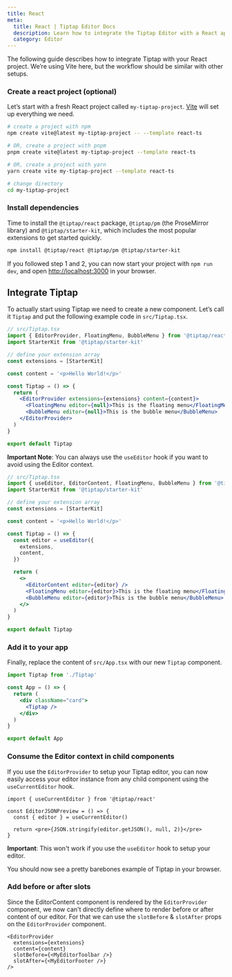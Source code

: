 ```yaml
---
title: React
meta:
  title: React | Tiptap Editor Docs
  description: Learn how to integrate the Tiptap Editor with a React app and develop your custom editor experience.
  category: Editor
---
```



The following guide describes how to integrate Tiptap with your React project. We’re using Vite here, but the workflow should be similar with other setups.

<CodeDemo path="/Examples/Default" />

### Create a react project (optional)

Let’s start with a fresh React project called `my-tiptap-project`. [Vite](https://vitejs.dev/guide/) will set up everything we need.

```bash
# create a project with npm
npm create vite@latest my-tiptap-project -- --template react-ts

# OR, create a project with pnpm
pnpm create vite@latest my-tiptap-project --template react-ts

# OR, create a project with yarn
yarn create vite my-tiptap-project --template react-ts

# change directory
cd my-tiptap-project
```

### Install dependencies

Time to install the `@tiptap/react` package, `@tiptap/pm` (the ProseMirror library) and `@tiptap/starter-kit`, which includes the most popular extensions to get started quickly.

```bash
npm install @tiptap/react @tiptap/pm @tiptap/starter-kit
```

If you followed step 1 and 2, you can now start your project with `npm run dev`, and open [http://localhost:3000](http://localhost:3000) in your browser.

## Integrate Tiptap

To actually start using Tiptap we need to create a new component. Let’s call it `Tiptap` and put the following example code in `src/Tiptap.tsx`.

```jsx
// src/Tiptap.tsx
import { EditorProvider, FloatingMenu, BubbleMenu } from '@tiptap/react'
import StarterKit from '@tiptap/starter-kit'

// define your extension array
const extensions = [StarterKit]

const content = '<p>Hello World!</p>'

const Tiptap = () => {
  return (
    <EditorProvider extensions={extensions} content={content}>
      <FloatingMenu editor={null}>This is the floating menu</FloatingMenu>
      <BubbleMenu editor={null}>This is the bubble menu</BubbleMenu>
    </EditorProvider>
  )
}

export default Tiptap
```

**Important Note**: You can always use the `useEditor` hook if you want to avoid using the Editor context.

```jsx
// src/Tiptap.tsx
import { useEditor, EditorContent, FloatingMenu, BubbleMenu } from '@tiptap/react'
import StarterKit from '@tiptap/starter-kit'

// define your extension array
const extensions = [StarterKit]

const content = '<p>Hello World!</p>'

const Tiptap = () => {
  const editor = useEditor({
    extensions,
    content,
  })

  return (
    <>
      <EditorContent editor={editor} />
      <FloatingMenu editor={editor}>This is the floating menu</FloatingMenu>
      <BubbleMenu editor={editor}>This is the bubble menu</BubbleMenu>
    </>
  )
}

export default Tiptap
```

### Add it to your app

Finally, replace the content of `src/App.tsx` with our new `Tiptap` component.

```jsx
import Tiptap from './Tiptap'

const App = () => {
  return (
    <div className="card">
      <Tiptap />
    </div>
  )
}

export default App
```

### Consume the Editor context in child components

If you use the `EditorProvider` to setup your Tiptap editor, you can now easily access your editor instance from any child component using the `useCurrentEditor` hook.

```tsx
import { useCurrentEditor } from '@tiptap/react'

const EditorJSONPreview = () => {
  const { editor } = useCurrentEditor()

  return <pre>{JSON.stringify(editor.getJSON(), null, 2)}</pre>
}
```

**Important**: This won't work if you use the `useEditor` hook to setup your editor.

You should now see a pretty barebones example of Tiptap in your browser.

### Add before or after slots

Since the EditorContent component is rendered by the `EditorProvider` component, we now can't directly define where to render before or after content of our editor. For that we can use the `slotBefore` & `slotAfter` props on the `EditorProvider` component.

```tsx
<EditorProvider
  extensions={extensions}
  content={content}
  slotBefore={<MyEditorToolbar />}
  slotAfter={<MyEditorFooter />}
/>
```
